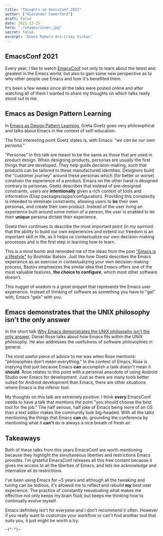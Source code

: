```yaml
---
title: "Thoughts on EmacsConf 2021"
author: ["Alexander Comerford"]
draft: false
date: 2021-12-25
hero: "./images/cover.jpg"
secret: false
excerpt: "Emacs Makers Are Crazy Sickos"
---
```


## EmacsConf 2021

Every year, I like to watch [EmacsConf](https://emacsconf.org/2021/) not only to learn about the latest and
greatest in the Emacs world, but also to gain some new perspective as to why other
people use Emacs and how it's benefited them.

It's been a few weeks since all the talks were posted online and after
watching all of them I wanted to share my thoughts on which talks really stood
out to me.


## Emacs as Design Pattern Learning

In [Emacs as Design Pattern Learning](https://emacsconf.org/2021/talks/pattern/), Greta Goetz goes very philosophical and
talks about Emacs in the context of self-education.

The first interesting point Goetz states is, with Emacs: _"we can be our own
persona."_

"Personas" in this talk are meant to be the same as those that are used in
product design. When designing products, personas are usually the first things
that are developed. They help guide decision-making, such that products can be
tailored to these manufactured identities. Designers build the "customer
journey" around these personas which (for better or worse) constrain the
experience of a product. Emacs on the other hand is designed contrary to
personas. Goetz describes that instead of pre-designed constraints, users are
**intentionally** given a rich context of tools and information (Elisp
packages/apps/configuration). Providing this complexity is intended to
eliminate constraints, allowing users to **be** their own personas, and create
their own product. Instead of the user living an experience built around some
notion of a person, the user is enabled to let their **unique** persona dictate
their experience.

Goetz then continues to describe the most important point (in my opinion) that
the ability to build our own experiences and extend our freedom is an
important skill in life, as it helps us contextualize our own decision-making
processes and is the first step in learning how to learn.

This is a mind bomb and reminded me of the ideas from the post ["Emacs is a
lifestyle"](https://batsov.com/articles/2021/11/24/emacs-is-a-lifestyle/][) by Bozhidar Batsov. Just like how Goetz describes the Emacs
experience as an exercise in contextualizing your own decision-making process,
Bastov emphasizes the similar idea that Emacs offers one of the most valuable
features, **the choice to configure**, which most other software doesn't.

This nugget of wisdom is a great snippet that represents the Emacs user
experience. Instead of thinking of software as something you have to "gel"
with, Emacs "gels" with you.


## Emacs demonstrates that the UNIX philosophy isn't the only answer

In the short talk [Why Emacs demonstrates the UNIX philosophy isn't the only
answer](https://emacsconf.org/2021/talks/unix/), Daniel Rose talks about how Emacs fits within the UNIX philosophy. He
also addresses the usefulness of software philosophies in general.

The most useful piece of advice to me was when Rose mentions: "philosophies
don't mean everything." In the context of Emacs, Rose is implying that just
because Emacs **can** accomplish a task doesn't mean it **should**. Rose relates
to this point with a personal anecdote of using Android Studio over Emacs for
development. Just as there are many tools better suited for Android
development than Emacs, there are other situations where Emacs is the inferior
tool.

My thoughts on this talk are extremely positive. I think **every** EmacsConf
needs to have a talk that mentions the point "you should choose the best tool
for the job." The half serious, half joke of Emacs being more of an OS than a
text editor makes the community look big-headed. With all the talks mentioning
the things that Emacs **can** do, grounding the conference by mentioning what it
**can't** do is always a nice breath of fresh air.


## Takeaways

Both of these talks from this years EmacsConf are worth mentioning because
they highlight the simultaneous liberties and restrictions Emacs provides.
I'm grateful EmacsConf releases all this free content because it gives me
access to all the liberties of Emacs, and lets me acknowledge and internalize
all its restrictions.

I've been using Emacs for ~5 years and although all the tweaking and tuning
can be tedious, it's allowed me to reflect and rebuild **my** best user
experience. The practice of constantly reevaluating what makes me effective
not only keeps my brain fluid, but keeps me thinking how to continually evolve
myself.

Emacs definitely isn't for everyone and I don't recommend it often. However if
you really want to customize your workflow or can't find another tool that
suits you, it just might be worth a try.

`~(^-^)~`
